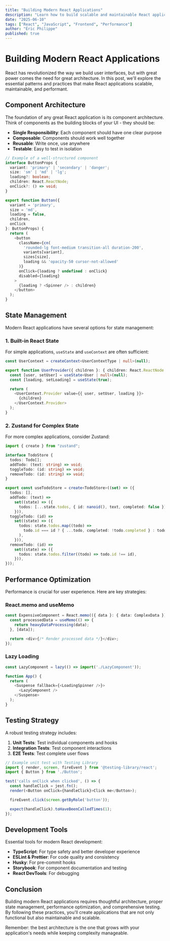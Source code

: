 ```yaml
---
title: "Building Modern React Applications"
description: "Learn how to build scalable and maintainable React applications using modern tools and best practices. From state management to performance optimization."
date: "2025-06-10"
tags: ["React", "JavaScript", "Frontend", "Performance"]
author: "Éric Philippe"
published: true
---
```


# Building Modern React Applications

React has revolutionized the way we build user interfaces, but with great power comes the need for great architecture. In this post, we'll explore the essential patterns and practices that make React applications scalable, maintainable, and performant.

## Component Architecture

The foundation of any great React application is its component architecture. Think of components as the building blocks of your UI - they should be:

- **Single Responsibility**: Each component should have one clear purpose
- **Composable**: Components should work well together
- **Reusable**: Write once, use anywhere
- **Testable**: Easy to test in isolation

```typescript
// Example of a well-structured component
interface ButtonProps {
  variant: 'primary' | 'secondary' | 'danger';
  size: 'sm' | 'md' | 'lg';
  loading?: boolean;
  children: React.ReactNode;
  onClick?: () => void;
}

export function Button({
  variant = 'primary',
  size = 'md',
  loading = false,
  children,
  onClick
}: ButtonProps) {
  return (
    <button
      className={cn(
        'rounded-lg font-medium transition-all duration-200',
        variants[variant],
        sizes[size],
        loading && 'opacity-50 cursor-not-allowed'
      )}
      onClick={loading ? undefined : onClick}
      disabled={loading}
    >
      {loading ? <Spinner /> : children}
    </button>
  );
}
```

## State Management

Modern React applications have several options for state management:

### 1. Built-in React State

For simple applications, `useState` and `useContext` are often sufficient:

```typescript
const UserContext = createContext<UserContextType | null>(null);

export function UserProvider({ children }: { children: React.ReactNode }) {
  const [user, setUser] = useState<User | null>(null);
  const [loading, setLoading] = useState(true);

  return (
    <UserContext.Provider value={{ user, setUser, loading }}>
      {children}
    </UserContext.Provider>
  );
}
```

### 2. Zustand for Complex State

For more complex applications, consider Zustand:

```typescript
import { create } from "zustand";

interface TodoStore {
  todos: Todo[];
  addTodo: (text: string) => void;
  toggleTodo: (id: string) => void;
  removeTodo: (id: string) => void;
}

export const useTodoStore = create<TodoStore>((set) => ({
  todos: [],
  addTodo: (text) =>
    set((state) => ({
      todos: [...state.todos, { id: nanoid(), text, completed: false }],
    })),
  toggleTodo: (id) =>
    set((state) => ({
      todos: state.todos.map((todo) =>
        todo.id === id ? { ...todo, completed: !todo.completed } : todo,
      ),
    })),
  removeTodo: (id) =>
    set((state) => ({
      todos: state.todos.filter((todo) => todo.id !== id),
    })),
}));
```

## Performance Optimization

Performance is crucial for user experience. Here are key strategies:

### React.memo and useMemo

```typescript
const ExpensiveComponent = React.memo(({ data }: { data: ComplexData }) => {
  const processedData = useMemo(() => {
    return heavyDataProcessing(data);
  }, [data]);

  return <div>{/* Render processed data */}</div>;
});
```

### Lazy Loading

```typescript
const LazyComponent = lazy(() => import('./LazyComponent'));

function App() {
  return (
    <Suspense fallback={<LoadingSpinner />}>
      <LazyComponent />
    </Suspense>
  );
}
```

## Testing Strategy

A robust testing strategy includes:

1. **Unit Tests**: Test individual components and hooks
2. **Integration Tests**: Test component interactions
3. **E2E Tests**: Test complete user flows

```typescript
// Example unit test with Testing Library
import { render, screen, fireEvent } from '@testing-library/react';
import { Button } from './Button';

test('calls onClick when clicked', () => {
  const handleClick = jest.fn();
  render(<Button onClick={handleClick}>Click me</Button>);

  fireEvent.click(screen.getByRole('button'));

  expect(handleClick).toHaveBeenCalledTimes(1);
});
```

## Development Tools

Essential tools for modern React development:

- **TypeScript**: For type safety and better developer experience
- **ESLint & Prettier**: For code quality and consistency
- **Husky**: For pre-commit hooks
- **Storybook**: For component documentation and testing
- **React DevTools**: For debugging

## Conclusion

Building modern React applications requires thoughtful architecture, proper state management, performance optimization, and comprehensive testing. By following these practices, you'll create applications that are not only functional but also maintainable and scalable.

Remember: the best architecture is the one that grows with your application's needs while keeping complexity manageable.
